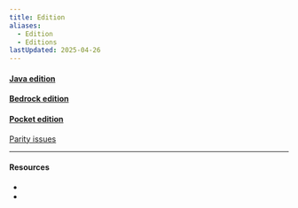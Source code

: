 ```yaml
---
title: Edition
aliases:
  - Edition
  - Editions
lastUpdated: 2025-04-26
---
```



#### [Java edition](/javaedition)
#### [Bedrock edition](/bedrockedition)
#### [Pocket edition](/pocketedition)

[Parity issues](/parityissues)

---

#### Resources

- <Wiki src="https://minecraft.wiki/w/Edition" />
- <Wiki src="https://minecraft.wiki/w/Pi_Edition" name="Pi edition" />